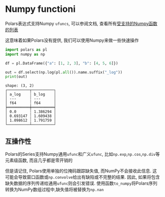 # Numpy functioni

Polars表达式支持Numpy `ufuncs`, 可以参阅文档, 查看所有[受支持的Numpy函数的列表](https://numpy.org/doc/stable/reference/ufuncs.html#available-ufuncs)

这意味着如果Polars没有提供, 我们可以使用Numpy来做一些快速操作


```python
import polars as pl
import numpy as np

df = pl.DataFrame({"a": [1, 2, 3], "b": [4, 5, 6]})

out = df.select(np.log(pl.all()).name.suffix("_log"))
print(out)
```
```text
shape: (3, 2)
┌──────────┬──────────┐
│ a_log    ┆ b_log    │
│ ---      ┆ ---      │
│ f64      ┆ f64      │
╞══════════╪══════════╡
│ 0.0      ┆ 1.386294 │
│ 0.693147 ┆ 1.609438 │
│ 1.098612 ┆ 1.791759 │
└──────────┴──────────┘
```

## 互操作性

Polars的Series支持Numpy通用`ufunc`和广义`ufunc`, 比如`np.exp`,`np.cos`,`np.div`等元素级函数, 而且几乎都是零开销的

但是请记住, Polars使用单独的位掩码跟踪缺失值, 而NumPy不会接收此信息.
这可能会导致窗口函数或`np.convolve`给出有缺陷或不完整的结果. 因此, 如果将包含缺失数据的序列传递给通用`ufunc`则会引发错误.
使用函数`to_numpy`将Polars序列转换为NumPy数组过程中,缺失值将被替换为`np.nan`